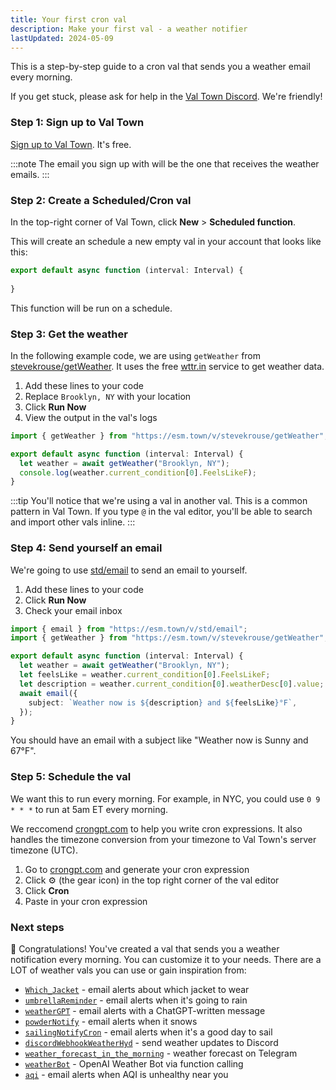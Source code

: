 ```yaml
---
title: Your first cron val
description: Make your first val - a weather notifier
lastUpdated: 2024-05-09
---
```


This is a step-by-step guide to a cron val that sends you a weather email every morning.

If you get stuck, please ask for help in the [Val Town Discord](https://discord.gg/dHv45uN5RY). We're friendly!

### Step 1: Sign up to Val Town

[Sign up to Val Town](https://www.val.town/auth/signup). It's free.

:::note
The email you sign up with will be the one that receives the weather emails.
:::

### Step 2: Create a Scheduled/Cron val

In the top-right corner of Val Town, click **New** > **Scheduled function**.

This will create an schedule a new empty val in your account that looks like this:

```ts title="Step 2"
export default async function (interval: Interval) {
‎
}
```

This function will be run on a schedule.

### Step 3: Get the weather

In the following example code, we are using `getWeather` from [stevekrouse/getWeather](https://val.town/v/stevekrouse/getWeather). It uses the free [wttr.in](https://wttr.in/:help) service to get weather data.

1. Add these lines to your code
2. Replace `Brooklyn, NY` with your location
3. Click **Run Now**
4. View the output in the val's logs

```ts title="Step 3" ins={1,4-5}
import { getWeather } from "https://esm.town/v/stevekrouse/getWeather";

export default async function (interval: Interval) {
  let weather = await getWeather("Brooklyn, NY");
  console.log(weather.current_condition[0].FeelsLikeF);
}
```

:::tip
You'll notice that we're using a val in another val. This is a common pattern in Val Town. If you type `@` in the val editor, you'll be able to search and import other vals inline.
:::

### Step 4: Send yourself an email

We're going to use [std/email](https://val.town/std/email) to send an email to yourself.

1. Add these lines to your code
2. Click **Run Now**
3. Check your email inbox

```ts title="Step 4" ins={1,7-10}
import { email } from "https://esm.town/v/std/email";
import { getWeather } from "https://esm.town/v/stevekrouse/getWeather";

export default async function (interval: Interval) {
  let weather = await getWeather("Brooklyn, NY");
  let feelsLike = weather.current_condition[0].FeelsLikeF;
  let description = weather.current_condition[0].weatherDesc[0].value;
  await email({
    subject: `Weather now is ${description} and ${feelsLike}°F`,
  });
}
```

You should have an email with a subject like "Weather now is Sunny and 67°F".

### Step 5: Schedule the val

We want this to run every morning. For example, in NYC, you could use `0 9 * * *` to run at 5am ET every morning.

We reccomend [crongpt.com](https://crongpt.com) to help you write cron expressions. It also handles the timezone conversion from your timezone to Val Town's server timezone (UTC).

1. Go to [crongpt.com](https://crongpt.com) and generate your cron expression
2. Click ⚙ (the gear icon) in the top right corner of the val editor
3. Click **Cron**
4. Paste in your cron expression

### Next steps

🥳 Congratulations! You've created a val that sends you a weather notification every morning. You can customize it to your needs. There are a LOT of weather vals you can use or gain inspiration from:

- [`Which_Jacket`](https://www.val.town/v/emilycoe/Which_Jacket) - email alerts about which jacket to wear
- [`umbrellaReminder`](https://www.val.town/v/stevekrouse/umbrellaReminder) - email alerts when it's going to rain
- [`weatherGPT`](https://www.val.town/v/stevekrouse/weatherGPT) - email alerts with a ChatGPT-written message
- [`powderNotify`](https://www.val.town/v/chet/powderNotifyCron) - email alerts when it snows
- [`sailingNotifyCron`](https://www.val.town/v/chet/sailingNotifyCron) - email alerts when it's a good day to sail
- [`discordWebhookWeatherHyd`](https://www.val.town/v/boson/discordWebhookWeatherHyd) - send weather updates to Discord
- [`weather_forecast_in_the_morning`](https://www.val.town/v/flafi87/weather_forecast_in_the_morning) - weather forecast on Telegram
- [`weatherBot`](https://www.val.town/v/jdan/weatherBot) - OpenAI Weather Bot via function calling
- [`aqi`](https://www.val.town/v/stevekrouse/aqi) - email alerts when AQI is unhealthy near you
